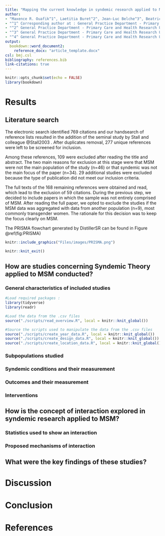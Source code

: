 ```yaml
---
title: "Mapping the current knowledge in syndemic research applied to Men who have Sex with Men : a Scoping Review"
author: 
- "Maxence R. Ouafik^1^, Laetitia Buret^2^, Jean-Luc Belche^3^, Beatrice Scholtes^4^"
- "^1^ Corresponding author at : General Practice Department - Primary Care and Health Research Unit, MD - PhD student,  University of Liège, Liège, Belgium <maxence.ouafik@uliege.be> ; Quartier Hôpital B23 Avenue Hippocrate 13 4000 Liège ![OrcID](./Files/Images/OrcID.png) https://orcid.org/0000-0002-9795-5721"
- "^2^ General Practice Department - Primary Care and Health Research Unit, MD - GP - PhD, research assistant, University of Liège, Liège, Belgium <laetitia.buret@uliege.be> ![OrcID](./Files/Images/OrcID.png) https://orcid.org/0000-0001-6039-9824"
- "^3^ General Practice Department - Primary Care and Health Research Unit, MD - GP - PhD, lecturer, University of Liège, Liège, Belgium <jlbelche@uliege.be> ![OrcID](./Files/Images/OrcID.png) https://orcid.org/0000-0001-8807-0473"
- "^4^ General Practice Department - Primary Care and Health Research Unit, Postdoctoral Researcher,  University of Liège, Liège, Belgium <beatrice.scholtes@uliege.be> ![OrcID](./Files/Images/OrcID.png) https://orcid.org/0000-0001-5274-822X"
output: 
  bookdown::word_document2:
    reference_docx: "article_template.docx"
csl: bmj.csl
bibliography: references.bib
link-citations: true
---
```


```r
knitr::opts_chunk$set(echo = FALSE)
library(bookdown)
```

# Results

## Literature search

The electronic search identified 769 citations and our handsearch of reference lists resulted in the addition of the seminal study by Stall and colleague @Stall2003 . After duplicates removal, 277 unique references were left to be screened for inclusion.

Among these references, 109 were excluded after reading the title and abstract. The two main reasons for exclusion at this stage were that MSM were not the main population of the study (n=46) or that syndemic was not the main focus of the paper (n=34). 29 additional studies were excluded because the type of publication did not meet our inclusion criteria.

The full texts of the 168 remaining references were obtained and read, which lead to the exclusion of 59 citations. During the previous step, we decided to include papers in which the sample was not entirely comprised of MSM. After reading the full paper, we opted to exclude the studies if the MSM data was aggregated with data from another population (n=9), most commonly transgender women. The rationale for this decision was to keep the focus clearly on MSM.

The PRISMA flowchart generated by DistillerSR can be found in Figure \@ref(fig:PRISMA)

```r
knitr::include_graphics("Files/images/PRISMA.png")

knitr::knit_exit()

```




## How are studies concerning Syndemic Theory applied to MSM conducted?

### General characteristics of included studies

```r
#Load required packages :
library(tidyverse)
library(readr)

#Load the data from the .csv files
source("./scripts/read_overview.R", local = knitr::knit_global())

#Source the scripts used to manipulate the data from the .csv files
source("./scripts/create_year_data.R", local = knitr::knit_global())
source("./scripts/create_design_data.R", local = knitr::knit_global())
source("./scripts/create_location_data.R", local = knitr::knit_global())


```

### Subpopulations studied

### Syndemic conditions and their measurement

### Outcomes and their measurement

### Interventions

## How is the concept of interaction explored in syndemic research applied to MSM?

### Statistics used to show an interaction

### Proposed mechanisms of interaction

## What were the key findings of these studies?

# Discussion

# Conclusion

# References

::: {#refs}
:::

